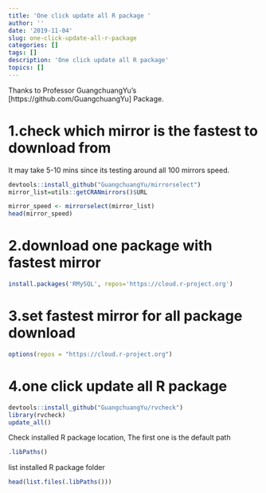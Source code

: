 ```yaml
---
title: 'One click update all R package '
author: ''
date: '2019-11-04'
slug: one-click-update-all-r-package
categories: []
tags: []
description: 'One click update all R package'
topics: []
---
```


Thanks to Professor GuangchuangYu's [https://github.com/GuangchuangYu] Package.


# 1.check which mirror is the fastest to download from

It may take 5-10 mins since its testing around all 100 mirrors speed.
```R
devtools::install_github("GuangchuangYu/mirrorselect")
mirror_list=utils::getCRANmirrors()$URL

mirror_speed <- mirrorselect(mirror_list)
head(mirror_speed)
```


# 2.download one package with fastest mirror

```R
install.packages('RMySQL', repos='https://cloud.r-project.org')
```


# 3.set fastest mirror for all package download 

```R
options(repos = "https://cloud.r-project.org")

```

# 4.one click update all R package

```R

devtools::install_github("GuangchuangYu/rvcheck")
library(rvcheck)
update_all()
```

Check installed R package location, The first one is the default path

```R
.libPaths()
```

list installed R package folder
```R
head(list.files(.libPaths()))
```

